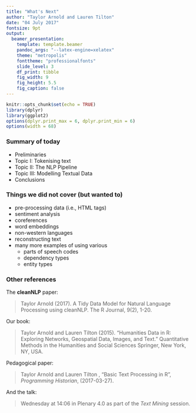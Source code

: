 ```yaml
---
title: "What's Next"
author: "Taylor Arnold and Lauren Tilton"
date: "04 July 2017"
fontsize: 9pt
output:
  beamer_presentation:
    template: template.beamer
    pandoc_args: "--latex-engine=xelatex"
    theme: "metropolis"
    fonttheme: "professionalfonts"
    slide_level: 3
    df_print: tibble
    fig_width: 9
    fig_height: 5.5
    fig_caption: false
---
```


```r
knitr::opts_chunk$set(echo = TRUE)
library(dplyr)
library(ggplot2)
options(dplyr.print_max = 6, dplyr.print_min = 6)
options(width = 68)
```

### Summary of today

- Preliminaries
- Topic I: Tokenising text
- Topic II: The NLP Pipeline
- Topic III: Modelling Textual Data
- Conclusions

### Things we did not cover (but wanted to)

- pre-processing data (i.e., HTML tags)
- sentiment analysis
- coreferences
- word embeddings
- non-western languages
- reconstructing text
- many more examples of using various
    - parts of speech codes
    - dependency types
    - entity types

### Other references

The **cleanNLP** paper:

>  Taylor Arnold (2017). A Tidy Data Model for Natural Language
>  Processing using cleanNLP. The R Journal, 9(2), 1-20.

Our book:

> Taylor Arnold and Lauren Tilton (2015).
> "Humanities Data in R: Exploring Networks, Geospatial Data, Images, and Text."
> Quantitative Methods in the Humanities and Social Sciences
> Springer, New York, NY, USA.

Pedagogical paper:

> Taylor Arnold and Lauren Tilton , "Basic Text Processing in R",
> *Programming Historian*, (2017-03-27).

And the talk:

> Wednesday at 14:06 in Plenary 4.0 as part of the *Text Mining*
> session.



